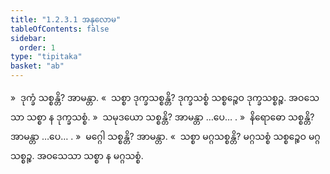 ```yaml
---
title: "1.2.3.1 အနုလောမ"
tableOfContents: false
sidebar:
  order: 1
type: "tipitaka"
basket: "ab"
---
```



<DynamicBreadcrumb />

<Division number="20">

<Paragraph number="174">
»  ဒုက္ခံ သစ္စန္တိ? အာမန္တာ.
</Paragraph>

<Paragraph number="175">
«  သစ္စာ ဒုက္ခသစ္စန္တိ?
</Paragraph>

<Paragraph number="176">
ဒုက္ခသစ္စံ သစ္စဉ္စေဝ ဒုက္ခသစ္စဉ္စ. အဝသေသာ သစ္စာ န ဒုက္ခသစ္စံ.
</Paragraph>

<Paragraph number="177">
»  သမုဒယော သစ္စန္တိ? အာမန္တာ …ပေ… .
</Paragraph>

<Paragraph number="178">
»  နိရောဓော သစ္စန္တိ? အာမန္တာ …ပေ… .
</Paragraph>

<Paragraph number="179">
»  မဂ္ဂေါ သစ္စန္တိ? အာမန္တာ.
</Paragraph>

<Paragraph number="180">
«  သစ္စာ မဂ္ဂသစ္စန္တိ?
</Paragraph>

<Paragraph number="181">
မဂ္ဂသစ္စံ သစ္စဉ္စေဝ မဂ္ဂသစ္စဉ္စ. အဝသေသာ သစ္စာ န မဂ္ဂသစ္စံ.
</Paragraph>
</Division>